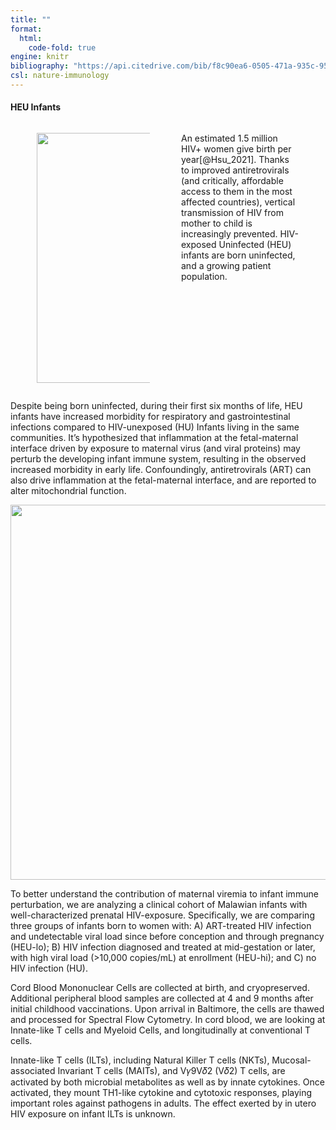 ```yaml
---
title: ""
format: 
  html: 
    code-fold: true
engine: knitr
bibliography: "https://api.citedrive.com/bib/f8c90ea6-0505-471a-935c-9512294a7c1f/references.bib?x=eyJpZCI6ICJmOGM5MGVhNi0wNTA1LTQ3MWEtOTM1Yy05NTEyMjk0YTdjMWYiLCAidXNlciI6ICIzNDQ3IiwgInNpZ25hdHVyZSI6ICJmNTk3NDI4OGJkM2VlZjNkYmVmNzMyNThmMzUzZThkMjBlMzM4OWEyN2IyYmEwZGI1YzUwNTRjMzU1YTk5YWUyIn0=/bibliography.bib"
csl: nature-immunology
---
```


#### HEU Infants

::: columns
::: {.column width="5%"}
:::

::: {.column width="43%"}
![](images/HEUInfants.png){width="400"}
:::

::: {.column width="2%"}
:::

::: {.column width="45%"}
::: {style="float: left"}
An estimated 1.5 million HIV+ women give birth per year[@Hsu_2021]. Thanks to improved antiretrovirals (and critically, affordable access to them in the most affected countries), vertical transmission of HIV from mother to child is increasingly prevented. HIV-exposed Uninfected (HEU) infants are born uninfected, and a growing patient population. 
:::
:::

::: {.column width="5%"}
:::
:::

Despite being born uninfected, during their first six months of life, HEU infants have increased morbidity for respiratory and gastrointestinal infections compared to HIV-unexposed (HU) Infants living in the same communities. It's hypothesized that inflammation at the fetal-maternal interface driven by exposure to maternal virus (and viral proteins) may  perturb the developing infant immune system, resulting in the observed increased morbidity in early life. Confoundingly, antiretrovirals (ART) can also drive inflammation at the fetal-maternal interface, and are reported to alter mitochondrial function. 

![](images/MalawiHEUCohort.png){width="600"}

To better understand the contribution of maternal viremia to infant immune perturbation, we are analyzing a clinical cohort of Malawian infants with well-characterized prenatal HIV-exposure. Specifically, we are comparing three groups of infants born to women with: A) ART-treated HIV infection and undetectable viral load since before conception and through pregnancy (HEU-lo); B) HIV infection diagnosed and treated at mid-gestation or later, with high viral load (>10,000 copies/mL) at enrollment (HEU-hi); and C) no HIV infection (HU).

Cord Blood Mononuclear Cells are collected at birth, and cryopreserved. Additional peripheral blood samples are collected at 4 and 9 months after initial childhood vaccinations. Upon arrival in Baltimore, the cells are thawed and processed for Spectral Flow Cytometry. In cord blood, we are looking at Innate-like T cells and Myeloid Cells, and longitudinally at conventional T cells.

Innate-like T cells (ILTs), including Natural Killer T cells (NKTs), Mucosal-associated Invariant T cells (MAITs), and V𝛾9V𝛿2 (V𝛿2) T cells, are activated by both microbial metabolites as well as by innate cytokines. Once activated, they mount TH1-like cytokine and cytotoxic responses, playing important roles against pathogens in adults. The effect exerted by in utero HIV exposure on infant ILTs is unknown.  

::: {#refs}
:::
